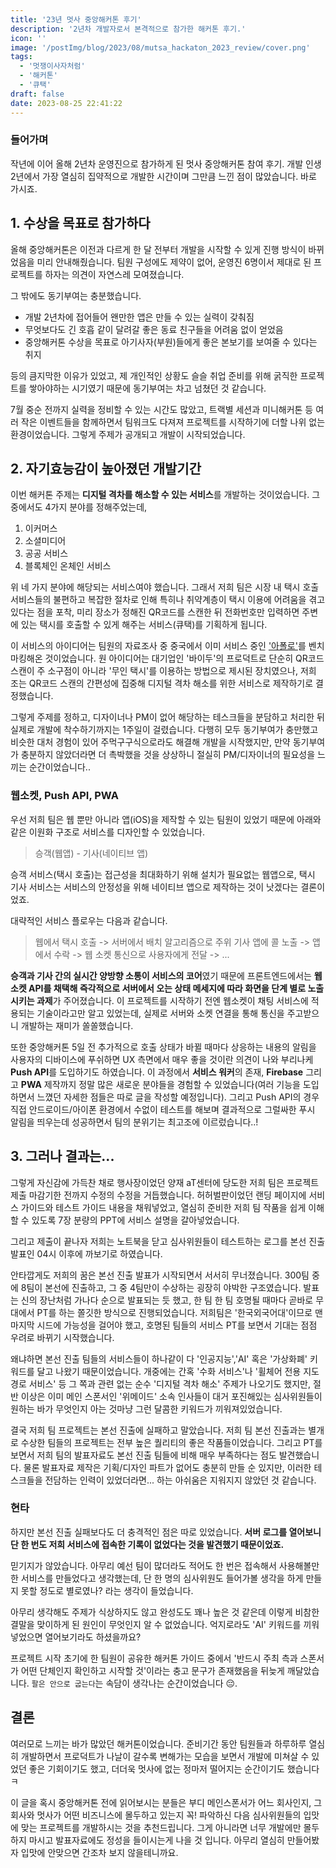 ```yaml
---
title: '23년 멋사 중앙해커톤 후기'
description: '2년차 개발자로서 본격적으로 참가한 해커톤 후기.'
icon: ''
image: '/postImg/blog/2023/08/mutsa_hackaton_2023_review/cover.png'
tags:
  - '멋쟁이사자처럼'
  - '해커톤'
  - '큐택'
draft: false
date: 2023-08-25 22:41:22
---
```


<CustomImage
  src='/postImg/blog/2023/08/mutsa_hackaton_2023_review/body1.png'
  alt='body1'
  caption='2023 멋사 중앙해커톤 현장.jpg'
/>

### 들어가며

작년에 이어 올해 2년차 운영진으로 참가하게 된 멋사 중앙해커톤 참여 후기. 개발 인생 2년에서 가장 열심히 집약적으로 개발한 시간이며 그만큼 느낀 점이 많았습니다. 바로 가시죠.

## 1. 수상을 목표로 참가하다

올해 중앙해커톤은 이전과 다르게 한 달 전부터 개발을 시작할 수 있게 진행 방식이 바뀌었음을 미리 안내해줬습니다. 팀원 구성에도 제약이 없어, 운영진 6명이서 제대로 된 프로젝트를 하자는 의견이 자연스레 모여졌습니다.

그 밖에도 동기부여는 충분했습니다.

- 개발 2년차에 접어들어 왠만한 앱은 만들 수 있는 실력이 갖춰짐
- 무엇보다도 긴 호흡 같이 달려갈 좋은 동료 친구들을 어려움 없이 얻었음
- 중앙해커톤 수상을 목표로 아기사자(부원)들에게 좋은 본보기를 보여줄 수 있다는 취지

등의 큼지막한 이유가 있었고, 제 개인적인 상황도 슬슬 취업 준비를 위해 굵직한 프로젝트를 쌓아야하는 시기였기 때문에 동기부여는 차고 넘쳤던 것 같습니다.

7월 중순 전까지 실력을 정비할 수 있는 시간도 많았고, 트랙별 세션과 미니해커톤 등 여러 작은 이벤트들을 함께하면서 팀워크도 다져져 프로젝트를 시작하기에 더할 나위 없는 환경이었습니다. 그렇게 주제가 공개되고 개발이 시작되었습니다.

## 2. 자기효능감이 높아졌던 개발기간

이번 해커톤 주제는 **디지털 격차를 해소할 수 있는 서비스**를 개발하는 것이었습니다. 그 중에서도 4가지 분야를 정해주었는데,

1. 이커머스
2. 소셜미디어
3. 공공 서비스
4. 블록체인 온체인 서비스

위 네 가지 분야에 해당되는 서비스여야 했습니다. 그래서 저희 팀은 시장 내 택시 호출 서비스들의 불편하고 복잡한 절차로 인해 특히나 취약계층이 택시 이용에 어려움을 겪고 있다는 점을 포착, 미리 장소가 정해진 QR코드를 스캔한 뒤 전화번호만 입력하면 주변에 있는 택시를 호출할 수 있게 해주는 서비스(큐택)를 기획하게 됩니다.

<CustomImage
  src='/postImg/blog/2023/08/mutsa_hackaton_2023_review/cover.png'
  alt='cover'
/>

이 서비스의 아이디어는 팀원의 자료조사 중 중국에서 이미 서비스 중인 ['아폴로'](https://www.mk.co.kr/news/world/9889529)를 벤치마킹해온 것이었습니다. 원 아이디어는 대기업인 '바이두'의 프로덕트로 단순히 QR코드 스캔이 주 소구점이 아니라 '무인 택시'를 이용하는 방법으로 제시된 장치였으나, 저희 조는 QR코드 스캔의 간편성에 집중해 디지털 격차 해소를 위한 서비스로 제작하기로 결정했습니다.

그렇게 주제를 정하고, 디자이너나 PM이 없어 해당하는 테스크들을 분담하고 처리한 뒤 실제로 개발에 착수하기까지는 1주일이 걸렸습니다. 다행히 모두 동기부여가 충만했고 비슷한 대처 경험이 있어 주먹구구식으로라도 해결해 개발을 시작했지만, 만약 동기부여가 충분하지 않았더라면 더 촉박했을 것을 상상하니 절실히 PM/디자이너의 필요성을 느끼는 순간이었습니다..

### 웹소켓, Push API, PWA

우선 저희 팀은 웹 뿐만 아니라 앱(iOS)을 제작할 수 있는 팀원이 있었기 때문에 아래와 같은 이원화 구조로 서비스를 디자인할 수 있었습니다.

> 승객(웹앱) - 기사(네이티브 앱)

승객 서비스(택시 호출)는 접근성을 최대화하기 위해 설치가 필요없는 웹앱으로, 택시 기사 서비스는 서비스의 안정성을 위해 네이티브 앱으로 제작하는 것이 낫겠다는 결론이었죠.

대략적인 서비스 플로우는 다음과 같습니다.

> 웹에서 택시 호출 -> 서버에서 배치 알고리즘으로 주위 기사 앱에 콜 노출 -> 앱에서 수락 -> 웹 소켓 통신으로 사용자에게 전달 -> ...

**승객과 기사 간의 실시간 양방향 소통이 서비스의 코어**였기 때문에 프론트엔드에서는 **웹소켓 API를 채택해 즉각적으로 서버에서 오는 상태 메세지에 따라 화면을 단계 별로 노출시키는 과제**가 주어졌습니다. 이 프로젝트를 시작하기 전엔 웹소켓이 채팅 서비스에 적용되는 기술이라고만 알고 있었는데, 실제로 서버와 소켓 연결을 통해 통신을 주고받으니 개발하는 재미가 쏠쏠했습니다.

또한 중앙해커톤 5일 전 추가적으로 호출 상태가 바뀔 때마다 상응하는 내용의 알림을 사용자의 디바이스에 푸쉬하면 UX 측면에서 매우 좋을 것이란 의견이 나와 부리나케 **Push API**를 도입하기도 하였습니다. 이 과정에서 **서비스 워커**의 존재, **Firebase** 그리고 **PWA** 제작까지 정말 많은 새로운 분야들을 경험할 수 있었습니다(여러 기능을 도입하면서 느꼈던 자세한 점들은 따로 글을 작성할 예정입니다). 그리고 Push API의 경우 직접 안드로이드/아이폰 환경에서 수없이 테스트를 해보며 결과적으로 그럴싸한 푸시 알림을 띄우는데 성공하면서 팀의 분위기는 최고조에 이르렀습니다..!

## 3. 그러나 결과는...

그렇게 자신감에 가득찬 채로 행사장이었던 양재 aT센터에 당도한 저희 팀은 프로젝트 제출 마감기한 전까지 수정의 수정을 거듭했습니다. 허허벌판이었던 랜딩 페이지에 서비스 가이드와 테스트 가이드 내용을 채워넣었고, 열심히 준비한 저희 팀 작품을 쉽게 이해할 수 있도록 7장 분량의 PPT에 서비스 설명을 갈아넣었습니다.

그리고 제출이 끝나자 저희는 노트북을 닫고 심사위원들이 테스트하는 로그를 본선 진출 발표인 04시 이후에 까보기로 하였습니다.

안타깝게도 저희의 꿈은 본선 진출 발표가 시작되면서 서서히 무너졌습니다. 300팀 중에 8팀이 본선에 진출하고, 그 중 4팀만이 수상하는 굉장히 야박한 구조였습니다. 발표는 신의 장난처럼 가나다 순으로 발표되는 듯 했고, 한 팀 한 팀 호명될 때마다 곧바로 무대에서 PT를 하는 쫄깃한 방식으로 진행되었습니다. 저희팀은 '한국외국어대'이므로 맨 마지막 시드에 가능성을 걸어야 했고, 호명된 팀들의 서비스 PT를 보면서 기대는 점점 우려로 바뀌기 시작했습니다.

왜냐하면 본선 진출 팀들의 서비스들이 하나같이 다 '인공지능','AI' 혹은 '가상화폐' 키워드를 달고 나왔기 때문이었습니다. 개중에는 간혹 '수화 서비스'나 '휠체어 전용 지도 경로 서비스' 등 그 쪽과 관련 없는 순수 '디지털 격차 해소' 주제가 나오기도 했지만, 절반 이상은 이미 메인 스폰서인 '위메이드' 소속 인사들이 대거 포진해있는 심사위원들이 원하는 바가 무엇인지 아는 것마냥 그런 달콤한 키워드가 끼워져있었습니다.

결국 저희 팀 프로젝트는 본선 진출에 실패하고 말았습니다. 저희 팀 본선 진출과는 별개로 수상한 팀들의 프로젝트는 전부 높은 퀄리티의 좋은 작품들이었습니다. 그리고 PT를 보면서 저희 팀의 발표자료도 본선 진출 팀들에 비해 매우 부족하다는 점도 발견했습니다. 물론 발표자료 제작은 기획/디자인 파트가 없어도 충분히 만들 순 있지만, 이러한 테스크들을 전담하는 인력이 있었더라면... 하는 아쉬움은 지워지지 않았던 것 같습니다.

### 현타

하지만 본선 진출 실패보다도 더 충격적인 점은 따로 있었습니다. **서버 로그를 열어보니 단 한 번도 저희 서비스에 접속한 기록이 없었다는 것을 발견했기 때문이었죠.**

믿기지가 않았습니다. 아무리 예선 팀이 많더라도 적어도 한 번은 접속해서 사용해볼만한 서비스를 만들었다고 생각했는데, 단 한 명의 심사위원도 들어가볼 생각을 하게 만들지 못할 정도로 별로였나? 라는 생각이 들었습니다.

아무리 생각해도 주제가 식상하지도 않고 완성도도 꽤나 높은 것 같은데 이렇게 비참한 결말을 맞이하게 된 원인이 무엇인지 알 수 없었습니다. 억지로라도 'AI' 키워드를 끼워넣었으면 열어보기라도 하셨을까요?

프로젝트 시작 초기에 한 팀원이 공유한 해커톤 가이드 중에서 '반드시 주최 측과 스폰서가 어떤 단체인지 확인하고 시작할 것'이라는 충고 문구가 존재했음을 뒤늦게 깨달았습니다. `팔은 안으로 굽는다`는 속담이 생각나는 순간이었습니다 😔.

## 결론

여러모로 느끼는 바가 많았던 해커톤이었습니다. 준비기간 동안 팀원들과 하루하루 열심히 개발하면서 프로덕트가 나날이 갈수록 변해가는 모습을 보면서 개발에 미쳐살 수 있었던 좋은 기회이기도 했고, 더더욱 멋사에 없는 정마저 떨어지는 순간이기도 했습니다 ㅋ

이 글을 혹시 중앙해커톤 전에 읽어보시는 분들은 부디 메인스폰서가 어느 회사인지, 그 회사와 멋사가 어떤 비즈니스에 몰두하고 있는지 꼭! 파악하신 다음 심사위원들의 입맛에 맞는 프로젝트를 개발하시는 것을 추천드립니다. 그게 아니라면 너무 개발에만 몰두하지 마시고 발표자료에도 정성을 들이시는게 나을 것 입니다. 아무리 열심히 만들어봤자 입맛에 안맞으면 간조차 보지 않을테니까요.
